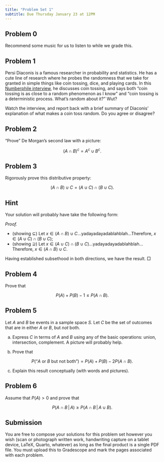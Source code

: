 ```yaml
---
title: "Problem Set 1"
subtitle: Due Thursday January 23 at 12PM
---
```


## Problem 0

Recommend some music for us to listen to while we grade this.

## Problem 1

Persi Diaconis is a famous researcher in probability and statistics. He has a cute line of research where he probes the randomness that we take for granted in simple things like coin tossing, dice, and playing cards. In this [Numberphile interview](https://youtu.be/AYnJv68T3MM), he discusses coin tossing, and says both "coin tossing is as close to a random phenomenon as I know" and "coin tossing is a deterministic process. What's random about it?" Wut?

Watch the interview, and report back with a brief summary of Diaconis' explanation of what makes a coin toss random. Do you agree or disagree?

## Problem 2

"Prove" De Morgan's second law with a picture:

$$
(A\cap B)^{c}=A^{c}\cup B^{c}.
$$

## Problem 3
  
  
Rigorously prove this distributive property:

$$
(A\cap B)\cup C = (A\cup C)\cap(B\cup C).
$$

::: {.callout-tip collapse="true"}
## Hint
Your solution will probably have take the following form:

*Proof.* 

- (showing $\subseteq$) Let $x\in(A\cap B)\cup C$...yadayadayadablahblah...Therefore, $x\in(A\cup C)\cap(B\cup C)$;
- (showing $\supseteq$) Let $x\in(A\cup C)\cap(B\cup C)$...yadayadayadablahblah...Therefore, $x\in(A\cap B)\cup C$.

Having established subsethood in both directions, we have the result. □
:::

## Problem 4

Prove that
  
$$
P(A)+P(B)-1\leq P(A\cap B).
$$

## Problem 5

Let $A$ and $B$ be events in a sample space $S$. Let $C$ be the set of outcomes that are in either $A$ or $B$, but *not* both.
  
a. Express $C$ in terms of $A$ and $B$ using any of the basic operations: union, intersection, complement. A picture will probably help.

b. Prove that 

$$
P(\text{``$A$ or $B$ but not both''})=P(A)+P(B)-2P(A\cap B).
$$

c. Explain this result conceptually (with words and pictures).

## Problem 6
  
Assume that $P(A)>0$ and prove that 

$$
P(A\cap B\,|\, A)\geq P(A\cap B\,|\, A\cup B).
$$

## Submission

You are free to compose your solutions for this problem set however you wish (scan or photograph written work, handwriting capture on a tablet device, LaTeX, Quarto, whatever) as long as the final product is a single PDF file. You must upload this to Gradescope and mark the pages associated with each problem.
